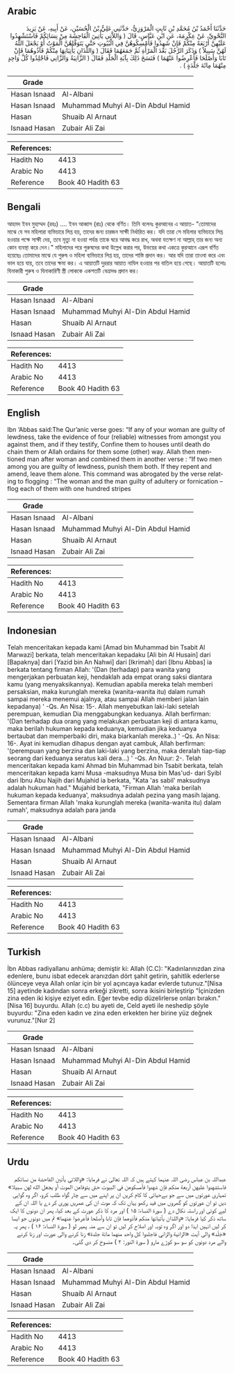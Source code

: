 ## Arabic


<div dir="rtl" lang="ar" style={{fontSize:'larger',backgroundColor:'#f8f9fa',padding:20}}>
حَدَّثَنَا أَحْمَدُ بْنُ مُحَمَّدِ بْنِ ثَابِتٍ الْمَرْوَزِيُّ، حَدَّثَنِي عَلِيُّ بْنُ الْحُسَيْنِ، عَنْ أَبِيهِ، عَنْ يَزِيدَ النَّحْوِيِّ، عَنْ عِكْرِمَةَ، عَنِ ابْنِ عَبَّاسٍ، قَالَ ‏(‏ وَاللاَّتِي يَأْتِينَ الْفَاحِشَةَ مِنْ نِسَائِكُمْ فَاسْتَشْهِدُوا عَلَيْهِنَّ أَرْبَعَةً مِنْكُمْ فَإِنْ شَهِدُوا فَأَمْسِكُوهُنَّ فِي الْبُيُوتِ حَتَّى يَتَوَفَّاهُنَّ الْمَوْتُ أَوْ يَجْعَلَ اللَّهُ لَهُنَّ سَبِيلاً ‏)‏ وَذَكَرَ الرَّجُلَ بَعْدَ الْمَرْأَةِ ثُمَّ جَمَعَهُمَا فَقَالَ ‏(‏ وَاللَّذَانِ يَأْتِيَانِهَا مِنْكُمْ فَآذُوهُمَا فَإِنْ تَابَا وَأَصْلَحَا فَأَعْرِضُوا عَنْهُمَا ‏)‏ فَنَسَخَ ذَلِكَ بِآيَةِ الْجَلْدِ فَقَالَ ‏(‏ الزَّانِيَةُ وَالزَّانِي فَاجْلِدُوا كُلَّ وَاحِدٍ مِنْهُمَا مِائَةَ جَلْدَةٍ ‏)‏ ‏.‏
</div>
<div style={{backgroundColor:'#f8f9fa',padding:20, marginBottom: 10}}><table> <thead> <tr> <th>Grade</th> <th></th> </tr> </thead> <tbody> <tr><td>Hasan Isnaad</td><td>Al-Albani</td></tr><tr><td>Hasan Isnaad</td><td>Muhammad Muhyi Al-Din Abdul Hamid</td></tr><tr><td>Hasan</td><td>Shuaib Al Arnaut</td></tr><tr><td>Isnaad Hasan</td><td>Zubair Ali Zai</td></tr></tbody></table><table> <thead> <tr> <th>References:</th> <th></th> </tr> </thead> <tbody><tr><td>Hadith No</td><td>4413</td></tr><tr><td>Arabic No</td><td>4413</td></tr><tr><td>Reference</td><td>Book 40 Hadith 63</td></tr></tbody></table></div>

## Bengali


<div dir="ltr" lang="bn" style={{fontSize:'larger',backgroundColor:'#f8f9fa',padding:20}}>
আহমদ ইবন মুহাম্মদ (রহঃ) .... ইবন আব্বাস (রাঃ) থেকে বর্ণিত। তিনি বলেনঃ কুরআনের এ আয়াত- "তোমাদের মাঝে যে সব মহিলারা ব্যভিচারে লিপ্ত হয়, তাদের জন্য চারজন সাক্ষী নির্ধারিত কর। যদি তারা সে মহিলার ব্যভিচারে লিপ্ত হওয়ার পক্ষে সাক্ষী দেয়, তবে মৃত্যু না হওয়া পর্যন্ত তাকে ঘরে আবদ্ধ করে রাখ, অথবা যতক্ষণ না আল্লাহ্‌ তার জন্য অন্য কোন ব্যবস্থা করে দেন।" মহিলাদের পরে পুরুষদের কথা উল্লেখ করার পর, উভয়ের কথা একত্রে কুরআনে এরূপ বর্ণিত হয়েছেঃ তোমাদের মাঝে যে পুরুষ ও মহিলা ব্যভিচারে লিপ্ত হয়, তাদের শাস্তি প্রদান কর। আর যদি তারা তাওবা করে এবং ভাল হয়ে যায়, তবে তাদের ক্ষমা কর। এ আয়াতটি দুররার আয়াত নাযিল হওয়ার পর বাতিল হয়ে গেছে। আয়াতটি হলোঃ যিনাকারী পুরুষ ও যিনাকারিণী স্ত্রী লোককে একশতটি বেত্রাদণ্ড প্রদান কর।
</div>
<div style={{backgroundColor:'#f8f9fa',padding:20, marginBottom: 10}}><table> <thead> <tr> <th>Grade</th> <th></th> </tr> </thead> <tbody> <tr><td>Hasan Isnaad</td><td>Al-Albani</td></tr><tr><td>Hasan Isnaad</td><td>Muhammad Muhyi Al-Din Abdul Hamid</td></tr><tr><td>Hasan</td><td>Shuaib Al Arnaut</td></tr><tr><td>Isnaad Hasan</td><td>Zubair Ali Zai</td></tr></tbody></table><table> <thead> <tr> <th>References:</th> <th></th> </tr> </thead> <tbody><tr><td>Hadith No</td><td>4413</td></tr><tr><td>Arabic No</td><td>4413</td></tr><tr><td>Reference</td><td>Book 40 Hadith 63</td></tr></tbody></table></div>

## English


<div dir="ltr" lang="en" style={{fontSize:'larger',backgroundColor:'#f8f9fa',padding:20}}>
Ibn ‘Abbas said:The Qur’anic verse goes: “If any of your woman are guilty of lewdness, take the evidence of four (reliable) witnesses from amongst you against them, and if they testify, Confine them to houses until death do chain them or Allah ordains for them some (other) way. Allah then mentioned man after woman and combined them in another verse : “If two men among you are guilty of lewdness, punish them both. If they repent and amend, leave them alone. This command was abrogated by the verse relating to flogging : “The woman and the man guilty of adultery or fornication – flog each of them with one hundred stripes
</div>
<div style={{backgroundColor:'#f8f9fa',padding:20, marginBottom: 10}}><table> <thead> <tr> <th>Grade</th> <th></th> </tr> </thead> <tbody> <tr><td>Hasan Isnaad</td><td>Al-Albani</td></tr><tr><td>Hasan Isnaad</td><td>Muhammad Muhyi Al-Din Abdul Hamid</td></tr><tr><td>Hasan</td><td>Shuaib Al Arnaut</td></tr><tr><td>Isnaad Hasan</td><td>Zubair Ali Zai</td></tr></tbody></table><table> <thead> <tr> <th>References:</th> <th></th> </tr> </thead> <tbody><tr><td>Hadith No</td><td>4413</td></tr><tr><td>Arabic No</td><td>4413</td></tr><tr><td>Reference</td><td>Book 40 Hadith 63</td></tr></tbody></table></div>

## Indonesian


<div dir="ltr" lang="id" style={{fontSize:'larger',backgroundColor:'#f8f9fa',padding:20}}>
Telah menceritakan kepada kami [Amad bin Muhammad bin Tsabit Al Marwazi] berkata, telah menceritakan kepadaku [Ali bin Al Husain] dari [Bapaknya] dari [Yazid bin An Nahwi] dari [Ikrimah] dari [Ibnu Abbas] ia berkata tentang firman Allah: '(Dan (terhadap) para wanita yang mengerjakan perbuatan keji, hendaklah ada empat orang saksi diantara kamu (yang menyaksikannya). Kemudian apabila mereka telah memberi persaksian, maka kurunglah mereka (wanita-wanita itu) dalam rumah sampai mereka menemui ajalnya, atau sampai Allah memberi jalan lain kepadanya) ' -Qs. An Nisa: 15-. Allah menyebutkan laki-laki setelah perempuan, kemudian Dia menggabungkan keduanya. Allah berfirman: '(Dan terhadap dua orang yang melakukan perbuatan keji di antara kamu, maka berilah hukuman kepada keduanya, kemudian jika keduanya bertaubat dan memperbaiki diri, maka biarkanlah mereka..) ' -Qs. An Nisa: 16-. Ayat ini kemudian dihapus dengan ayat cambuk, Allah berfirman: '(perempuan yang berzina dan laki-laki yang berzina, maka deralah tiap-tiap seorang dari keduanya seratus kali dera…) ' -Qs. An Nuur: 2-. Telah menceritakan kepada kami Ahmad bin Muhammad bin Tsabit berkata, telah menceritakan kepada kami Musa -maksudnya Musa bin Mas'ud- dari Syibl dari Ibnu Abu Najih dari Mujahid ia berkata, "Kata 'as sabil' maksudnya adalah hukuman had." Mujahid berkata, "Firman Allah 'maka berilah hukuman kepada keduanya', maksudnya adalah pezina yang masih lajang. Sementara firman Allah 'maka kurunglah mereka (wanita-wanita itu) dalam rumah', maksudnya adalah para janda
</div>
<div style={{backgroundColor:'#f8f9fa',padding:20, marginBottom: 10}}><table> <thead> <tr> <th>Grade</th> <th></th> </tr> </thead> <tbody> <tr><td>Hasan Isnaad</td><td>Al-Albani</td></tr><tr><td>Hasan Isnaad</td><td>Muhammad Muhyi Al-Din Abdul Hamid</td></tr><tr><td>Hasan</td><td>Shuaib Al Arnaut</td></tr><tr><td>Isnaad Hasan</td><td>Zubair Ali Zai</td></tr></tbody></table><table> <thead> <tr> <th>References:</th> <th></th> </tr> </thead> <tbody><tr><td>Hadith No</td><td>4413</td></tr><tr><td>Arabic No</td><td>4413</td></tr><tr><td>Reference</td><td>Book 40 Hadith 63</td></tr></tbody></table></div>

## Turkish


<div dir="ltr" lang="tr" style={{fontSize:'larger',backgroundColor:'#f8f9fa',padding:20}}>
İbn Abbas radiyallanu anhüma; demiştir ki: Allah (C.C): "Kadınlarınızdan zina edenlere, bunu isbat edecek aranızdan dört şahit getirin, şahitlik ederlerse ölünceye veya Allah onlar için bir yol açıncaya kadar evlerde tutunuz."[Nisa 15] ayetinde kadından sonra erkeği zikretti, sonra ikisini birleştirip "İçinizden zina eden iki kişiye eziyet edin. Eğer tevbe edip düzelirlerse onları bırakın."[Nisa 16] bu­yurdu. Allah (c.c) bu ayeti de, Celd ayeti ile neshedip şöyle buyurdu: "Zina eden kadın ve zina eden erkekten her birine yüz değnek vurunuz."[Nur 2]
</div>
<div style={{backgroundColor:'#f8f9fa',padding:20, marginBottom: 10}}><table> <thead> <tr> <th>Grade</th> <th></th> </tr> </thead> <tbody> <tr><td>Hasan Isnaad</td><td>Al-Albani</td></tr><tr><td>Hasan Isnaad</td><td>Muhammad Muhyi Al-Din Abdul Hamid</td></tr><tr><td>Hasan</td><td>Shuaib Al Arnaut</td></tr><tr><td>Isnaad Hasan</td><td>Zubair Ali Zai</td></tr></tbody></table><table> <thead> <tr> <th>References:</th> <th></th> </tr> </thead> <tbody><tr><td>Hadith No</td><td>4413</td></tr><tr><td>Arabic No</td><td>4413</td></tr><tr><td>Reference</td><td>Book 40 Hadith 63</td></tr></tbody></table></div>

## Urdu


<div dir="rtl" lang="ur" style={{fontSize:'larger',backgroundColor:'#f8f9fa',padding:20}}>
عبداللہ بن عباس رضی اللہ عنہما کہتے ہیں کہ اللہ تعالیٰ نے فرمایا: «واللاتي يأتين الفاحشة من نسائكم فاستشهدوا عليهن أربعة منكم فإن شهدوا فأمسكوهن في البيوت حتى يتوفاهن الموت أو يجعل الله لهن سبيلا» تمہاری عورتوں میں سے جو بےحیائی کا کام کریں ان پر اپنے میں سے چار گواہ طلب کرو، اگر وہ گواہی دیں تو ان عورتوں کو گھروں میں قید رکھو یہاں تک کہ موت ان کی عمریں پوری کر دے یا اللہ ان کے لیے کوئی اور راستہ نکال دے ( سورۃ النساء: ۱۵ ) اور مرد کا ذکر عورت کے بعد کیا، پھر ان دونوں کا ایک ساتھ ذکر کیا فرمایا: «واللذان يأتيانها منكم فآذوهما فإن تابا وأصلحا فأعرضوا عنهما» تم میں دونوں جو ایسا کر لیں انہیں ایذا دو اور اگر وہ توبہ اور اصلاح کر لیں تو ان سے منہ پھیر لو ( سورۃ النساء: ۱۶ ) ، پھر یہ «جَلْد» والی آیت «الزانية والزاني فاجلدوا كل واحد منهما مائة جلدة» زنا کرنے والی عورت اور زنا کرنے والے مرد دونوں کو سو سو کوڑے مارو ( سورۃ النور: ۲ ) منسوخ کر دی گئی۔
</div>
<div style={{backgroundColor:'#f8f9fa',padding:20, marginBottom: 10}}><table> <thead> <tr> <th>Grade</th> <th></th> </tr> </thead> <tbody> <tr><td>Hasan Isnaad</td><td>Al-Albani</td></tr><tr><td>Hasan Isnaad</td><td>Muhammad Muhyi Al-Din Abdul Hamid</td></tr><tr><td>Hasan</td><td>Shuaib Al Arnaut</td></tr><tr><td>Isnaad Hasan</td><td>Zubair Ali Zai</td></tr></tbody></table><table> <thead> <tr> <th>References:</th> <th></th> </tr> </thead> <tbody><tr><td>Hadith No</td><td>4413</td></tr><tr><td>Arabic No</td><td>4413</td></tr><tr><td>Reference</td><td>Book 40 Hadith 63</td></tr></tbody></table></div>